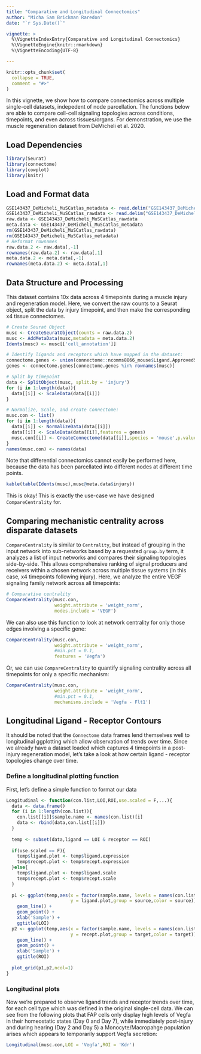 ```yaml
---
title: "Comparative and Longitudinal Connectomics"
author: "Micha Sam Brickman Raredon"
date: "`r Sys.Date()`"

vignette: >
  %\VignetteIndexEntry{Comparative and Longitudinal Connectomics}
  %\VignetteEngine{knitr::rmarkdown}
  %\VignetteEncoding{UTF-8}

---
```


```r
knitr::opts_chunk$set(
  collapse = TRUE,
  comment = "#>"
)
```

In this vignette, we show how to compare connectomics across multiple single-cell datasets, indepedent of node parcellation. The functions below are able to compare cell-cell signaling topologies across conditions, timepoints, and even across tissues/organs. For demonstration, we use the muscle regeneration dataset from DeMicheli et al. 2020.

## Load Dependencies
```r
library(Seurat)
library(connectome)
library(cowplot)
library(knitr)
```

## Load and Format data
```r
GSE143437_DeMicheli_MuSCatlas_metadata <- read.delim("GSE143437_DeMicheli_MuSCatlas_metadata.txt")
GSE143437_DeMicheli_MuSCatlas_rawdata <- read.delim("GSE143437_DeMicheli_MuSCatlas_rawdata.txt")
raw.data <- GSE143437_DeMicheli_MuSCatlas_rawdata
meta.data <- GSE143437_DeMicheli_MuSCatlas_metadata
rm(GSE143437_DeMicheli_MuSCatlas_rawdata)
rm(GSE143437_DeMicheli_MuSCatlas_metadata)
# Reformat rownames
raw.data.2 <- raw.data[,-1]
rownames(raw.data.2) <- raw.data[,1]
meta.data.2 <- meta.data[,-1]
rownames(meta.data.2) <- meta.data[,1]
```

## Data Structure and Processing

This dataset contains 10x data across 4 timepoints during a muscle injury and regeneration model. Here, we convert the raw counts to a Seurat object, split the data by injury timepoint, and then make the corresponding x4 tissue connectomes.

```r
# Create Seurat Object
musc <- CreateSeuratObject(counts = raw.data.2)
musc <- AddMetaData(musc,metadata = meta.data.2)
Idents(musc) <- musc[['cell_annotation']]

# Identify ligands and receptors which have mapped in the dataset:
connectome.genes <- union(connectome::ncomms8866_mouse$Ligand.ApprovedSymbol,connectome::ncomms8866_mouse$Receptor.ApprovedSymbol)
genes <- connectome.genes[connectome.genes %in% rownames(musc)]

# Split by timepoint
data <- SplitObject(musc, split.by = 'injury')
for (i in 1:length(data)){
  data[[i]] <- ScaleData(data[[i]])
}

# Normalize, Scale, and create Connectome:
musc.con <- list()
for (i in 1:length(data)){
  data[[i]] <- NormalizeData(data[[i]])
  data[[i]] <- ScaleData(data[[i]],features = genes)
  musc.con[[i]] <- CreateConnectome(data[[i]],species = 'mouse',p.values = F)
}
names(musc.con) <- names(data)
```

Note that differential connectomics cannot easily be performed here, because the data has been parcellated into different nodes at different time points.

```r
kable(table(Idents(musc),musc@meta.data$injury))
```

This is okay! This is exactly the use-case we have designed `CompareCentrality` for.

## Comparing mechanistic centrality across disparate datasets

`CompareCentrality` is similar to `Centrality`, but instead of grouping in the input network into sub-networks based by a requested `group.by` term, it analyzes a list of  input networks and compares their signaling topologies side-by-side.  This allows comprehensive ranking of signal producers and receivers within a chosen network across multiple tissue systems (in this case, x4 timepoints following injury).  Here, we analyze the entire VEGF signaling family network across all timepoints:

```r
# Comparative centrality
CompareCentrality(musc.con,
                  weight.attribute = 'weight_norm',
                  modes.include = 'VEGF')
```

We can also use this function to look at network centrality for only those edges involving a specific gene:

```r
CompareCentrality(musc.con,
                  weight.attribute = 'weight_norm',
                  #min.pct = 0.1,
                  features = 'Vegfa')
```

Or, we can use `CompareCentrality` to quantify signaling centrality across all timepoints for only a specific mechanism:

```r

CompareCentrality(musc.con,
                  weight.attribute = 'weight_norm',
                  #min.pct = 0.1,
                  mechanisms.include = 'Vegfa - Flt1')

```

## Longitudinal Ligand - Receptor Contours

It should be noted that the `Connectome` data frames lend themselves well to longitudinal ggplotting which allow observation of trends over time. Since we already have a dataset loaded which captures 4 timepoints in a post-injury regeneration model, let's take a look at how certain ligand - receptor topologies change over time.

### Define a longitudinal plotting function

First, let's define a simple function to format our data

```r
Longitudinal <- function(con.list,LOI,ROI,use.scaled = F,...){
  data <- data.frame()
  for (i in 1:length(con.list)){
    con.list[[i]]$sample.name <- names(con.list)[i]
    data <- rbind(data,con.list[[i]])
  }
  
  temp <- subset(data,ligand == LOI & receptor == ROI)
  
  if(use.scaled == F){
    temp$ligand.plot <- temp$ligand.expression
    temp$recept.plot <- temp$recept.expression
  }else{
    temp$ligand.plot <- temp$ligand.scale
    temp$recept.plot <- temp$recept.scale
  }
  
  p1 <- ggplot(temp,aes(x = factor(sample.name, levels = names(con.list)),
                        y = ligand.plot,group = source,color = source)) +
    geom_line() +
    geom_point() +
    xlab('Sample') +
    ggtitle(LOI)
  p2 <- ggplot(temp,aes(x = factor(sample.name, levels = names(con.list)),
                        y = recept.plot,group = target,color = target)) +
    geom_line() +
    geom_point() +
    xlab('Sample') +
    ggtitle(ROI)
  
  plot_grid(p1,p2,ncol=1)
}
```

### Longitudinal plots

Now we're prepared to observe ligand trends and receptor trends over time, for each cell type which was defined in the original single-cell data. We can see from the following plots that FAP cells only display high levels of Vegfa in their homeostatic states (Day 0 and Day 7), while immediately post-injury and during hearing (Day 2 and Day 5) a Monocyte/Macropahge population arises which appears to temporarily support Vegfa secretion:

```r
Longitudinal(musc.con,LOI = 'Vegfa',ROI = 'Kdr')
```


